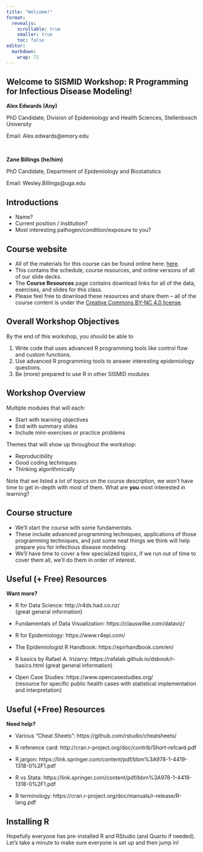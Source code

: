 ```yaml
---
title: "Welcome!"
format: 
  revealjs:
    scrollable: true
    smaller: true
    toc: false
editor: 
  markdown: 
    wrap: 72
---
```


## Welcome to SISMID Workshop: R Programming for Infectious Disease Modeling!

**Alex Edwards (Any)**

PhD Candidate, Division of Epidemiology and Health Sciences,
Stellenbosch University

Email: Alex.edwards\@emory.edu

</br>

**Zane Billings (he/him)**

PhD Candidate, Department of Epidemiology and Biostatistics

Email: Wesley.Billings\@uga.edu

## Introductions

-   Name?
-   Current position / institution?
-   Most interesting pathogen/condition/exposure to you?

## Course website

-   All of the materials for this course can be found online here:
    [here](https://wzbillings.github.io/SISMID-2025/).
-   This contains the schedule, course resources, and online versions of
    all of our slide decks.
-   The **Course Resources** page contains download links for all of the
    data, exercises, and slides for this class.
-   Please feel free to download these resources and share them -- all
    of the course content is under the [Creative Commons BY-NC 4.0
    license](https://creativecommons.org/licenses/by-nc/4.0/).

## Overall Workshop Objectives

By the end of this workshop, you should be able to

1. Write code that uses advanced R programming tools like control flow and custom functions.
2. Use advanced R programming tools to answer interesting epidemiology questions.
3. Be (more) prepared to use R in other SISMID modules

## Workshop Overview

Multiple modules that will each:

-   Start with learning objectives
-   End with summary slides
-   Include mini-exercises or practice problems

Themes that will show up throughout the workshop:

-   Reproducibility
-   Good coding techniques
-   Thinking algorithmically

Note that we listed a lot of topics on the course description, we won't have time to get in-depth with most of them. What are **you** most interested in learning?

## Course structure

- We'll start the course with some fundamentals.
- These include advanced programming techniques, applications of those programming techniques, and just some neat things we think will help prepare you for infectious disease modeling.
- We'll have time to cover a few specialized topics, if we run out of time to cover them all, we'll do them in order of interest.

## Useful (+ Free) Resources

**Want more?**

-   R for Data Science: http://r4ds.had.co.nz/\
    (great general information)

-   Fundamentals of Data Visualization: https://clauswilke.com/dataviz/

-   R for Epidemiology: https://www.r4epi.com/

-   The Epidemiologist R Handbook: https://epirhandbook.com/en/

-   R basics by Rafael A. Irizarry:
    https://rafalab.github.io/dsbook/r-basics.html (great general
    information)

-   Open Case Studies: https://www.opencasestudies.org/\
    (resource for specific public health cases with statistical
    implementation and interpretation)

## Useful (+Free) Resources

**Need help?**

-   Various "Cheat Sheets": https://github.com/rstudio/cheatsheets/

-   R reference card:
    http://cran.r-project.org/doc/contrib/Short-refcard.pdf

-   R jargon:
    https://link.springer.com/content/pdf/bbm%3A978-1-4419-1318-0%2F1.pdf

-   R vs Stata:
    https://link.springer.com/content/pdf/bbm%3A978-1-4419-1318-0%2F1.pdf

-   R terminology:
    https://cran.r-project.org/doc/manuals/r-release/R-lang.pdf

## Installing R

Hopefully everyone has pre-installed R and RStudio (and Quarto if needed). Let's take a minute to make sure everyone is set up and then jump in!
